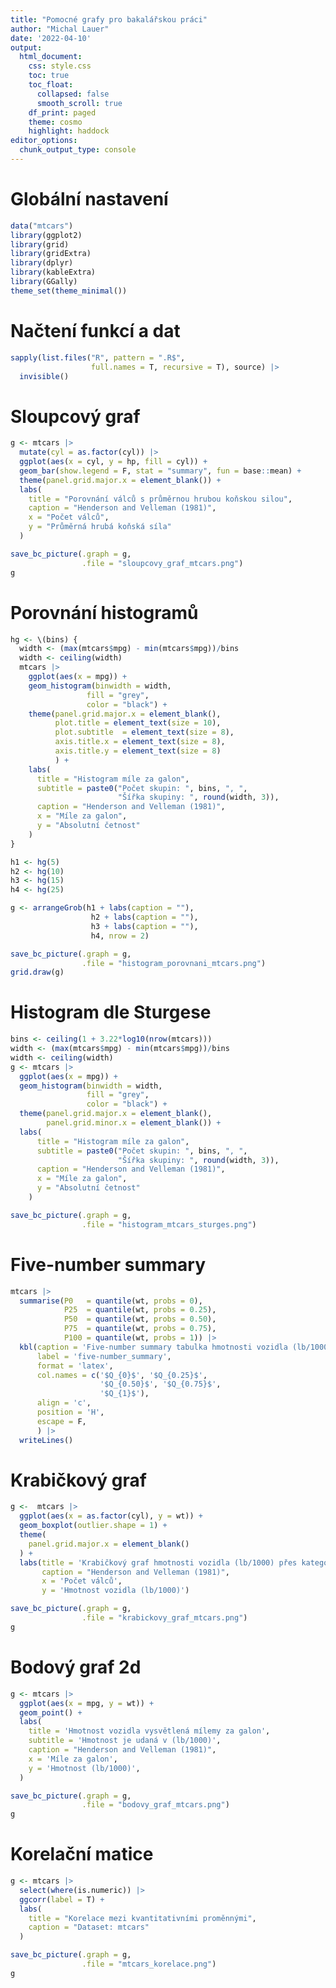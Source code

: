```yaml
---
title: "Pomocné grafy pro bakalářskou práci"
author: "Michal Lauer"
date: '2022-04-10'
output:
  html_document:
    css: style.css
    toc: true
    toc_float:
      collapsed: false
      smooth_scroll: true
    df_print: paged
    theme: cosmo
    highlight: haddock
editor_options: 
  chunk_output_type: console
---
```

# Globální nastavení
```r
data("mtcars")
library(ggplot2)
library(grid)
library(gridExtra)
library(dplyr)
library(kableExtra)
library(GGally)
theme_set(theme_minimal())
```

# Načtení funkcí a dat
```r
sapply(list.files("R", pattern = ".R$",
                  full.names = T, recursive = T), source) |>
  invisible()
```

# Sloupcový graf
```r
g <- mtcars |>
  mutate(cyl = as.factor(cyl)) |>
  ggplot(aes(x = cyl, y = hp, fill = cyl)) +
  geom_bar(show.legend = F, stat = "summary", fun = base::mean) +
  theme(panel.grid.major.x = element_blank()) +
  labs(
    title = "Porovnání válců s průměrnou hrubou koňskou silou",
    caption = "Henderson and Velleman (1981)",
    x = "Počet válců",
    y = "Průměrná hrubá koňská síla"
  )

save_bc_picture(.graph = g,
                .file = "sloupcovy_graf_mtcars.png")
g
```

# Porovnání histogramů
```r
hg <- \(bins) {
  width <- (max(mtcars$mpg) - min(mtcars$mpg))/bins
  width <- ceiling(width)
  mtcars |>
    ggplot(aes(x = mpg)) +
    geom_histogram(binwidth = width,
                 fill = "grey",
                 color = "black") +
    theme(panel.grid.major.x = element_blank(),
          plot.title = element_text(size = 10),
          plot.subtitle  = element_text(size = 8),
          axis.title.x = element_text(size = 8),
          axis.title.y = element_text(size = 8)
          ) +
    labs(
      title = "Histogram míle za galon",
      subtitle = paste0("Počet skupin: ", bins, ", ",
                        "Šířka skupiny: ", round(width, 3)),
      caption = "Henderson and Velleman (1981)",
      x = "Míle za galon",
      y = "Absolutní četnost"
    )
}

h1 <- hg(5)
h2 <- hg(10)
h3 <- hg(15)
h4 <- hg(25)

g <- arrangeGrob(h1 + labs(caption = ""),
                  h2 + labs(caption = ""),
                  h3 + labs(caption = ""),
                  h4, nrow = 2)

save_bc_picture(.graph = g, 
                .file = "histogram_porovnani_mtcars.png")
grid.draw(g)
```

# Histogram dle Sturgese
```r
bins <- ceiling(1 + 3.22*log10(nrow(mtcars)))
width <- (max(mtcars$mpg) - min(mtcars$mpg))/bins
width <- ceiling(width)
g <- mtcars |>
  ggplot(aes(x = mpg)) +
  geom_histogram(binwidth = width,
                 fill = "grey",
                 color = "black") +
  theme(panel.grid.major.x = element_blank(),
        panel.grid.minor.x = element_blank()) +
  labs(
      title = "Histogram míle za galon",
      subtitle = paste0("Počet skupin: ", bins, ", ",
                        "Šířka skupiny: ", round(width, 3)),
      caption = "Henderson and Velleman (1981)",
      x = "Míle za galon",
      y = "Absolutní četnost"
    )

save_bc_picture(.graph = g, 
                .file = "histogram_mtcars_sturges.png")
```

# Five-number summary
```r
mtcars |>
  summarise(P0   = quantile(wt, probs = 0),
            P25  = quantile(wt, probs = 0.25),
            P50  = quantile(wt, probs = 0.50),
            P75  = quantile(wt, probs = 0.75),
            P100 = quantile(wt, probs = 1)) |>
  kbl(caption = 'Five-number summary tabulka hmotnosti vozidla (lb/1000)',
      label = 'five-number_summary',
      format = 'latex',
      col.names = c('$Q_{0}$', '$Q_{0.25}$',
                    '$Q_{0.50}$', '$Q_{0.75}$',
                    '$Q_{1}$'),
      align = 'c',
      position = 'H',
      escape = F,
      ) |>
  writeLines()
```

# Krabičkový graf
```r
g <-  mtcars |>
  ggplot(aes(x = as.factor(cyl), y = wt)) +
  geom_boxplot(outlier.shape = 1) +
  theme(
    panel.grid.major.x = element_blank()
  ) +
  labs(title = 'Krabičkový graf hmotnosti vozidla (lb/1000) přes kategorie válců',
       caption = "Henderson and Velleman (1981)",
       x = 'Počet válců',
       y = 'Hmotnost vozidla (lb/1000)')

save_bc_picture(.graph = g,
                .file = "krabickovy_graf_mtcars.png")
g
```

# Bodový graf 2d
```r
g <- mtcars |>
  ggplot(aes(x = mpg, y = wt)) +
  geom_point() +
  labs(
    title = 'Hmotnost vozidla vysvětlená mílemy za galon',
    subtitle = 'Hmotnost je udaná v (lb/1000)',
    caption = "Henderson and Velleman (1981)",
    x = 'Míle za galon',
    y = 'Hmotnost (lb/1000)',
  )

save_bc_picture(.graph = g,
                .file = "bodovy_graf_mtcars.png")
g
```

# Korelační matice
```r
g <- mtcars |> 
  select(where(is.numeric)) |> 
  ggcorr(label = T) +
  labs(
    title = "Korelace mezi kvantitativními proměnnými",
    caption = "Dataset: mtcars"
  )

save_bc_picture(.graph = g,
                .file = "mtcars_korelace.png")
g
```